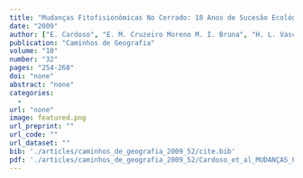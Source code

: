 ```yaml
---
title: "Mudanças Fitofisionômicas No Cerrado: 18 Anos de Sucesão Ecológica Na Estação Ecológica Do Panga, Uberlândia, MG."
date: "2009"
author: ["E. Cardoso", "E. M. Cruzeiro Moreno M. I. Bruna", "H. L. Vasconcelos"]
publication: "Caminhos de Geografia"
volume: "10"
number: "32"
pages: "254-268"
doi: "none"
abstract: "none"
categories: 
  - 
url: "none"
image: featured.png
url_preprint: ""
url_code: ""
url_dataset: ""
bib: './articles/caminhos_de_geografia_2009_52/cite.bib'
pdf: './articles/caminhos_de_geografia_2009_52/Cardoso_et_al_MUDANÇAS_FITOFISIONÔMICAS_NO_CERRADO_18_ANOS_DE_Spdf.pdf'
---
```

